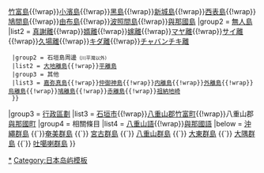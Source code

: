 {{Navbox
|name = 八重山群島
|title = [[八重山群島]]
|titlestyle = background-color:#6fc
|groupstyle = background-color:#cee
|group1 = 有人島
|list1 = {{Nowrap begin}}[[石垣島]]{{!wrap}}[[竹富島]]{{!wrap}}[[小濱島]]{{!wrap}}[[黑島 (八重山群島)|黑島]]{{!wrap}}[[新城島]]{{!wrap}}[[西表島]]{{!wrap}}[[鳩間島]]{{!wrap}}[[由布島]]{{!wrap}}[[波照間島]]{{!wrap}}[[與那國島]]{{Nowrap end}}
|group2 = [[無人島]]
|list2 = {{Navbox|child
  |groupstyle = text-align:left;
  |group1 = 石垣島周邊<span style="font-size:80%; font-weight:normal;">（[[川平灣]]內）</span>
  |list1 = {{Nowrap begin}}[[川平灣小島]]{{!wrap}}[[川平灣|真謝離]]{{!wrap}}[[川平灣|婿離]]{{!wrap}}[[川平灣|嫁離]]{{!wrap}}[[川平灣|マヤ離]]{{!wrap}}[[川平灣|サイ離]]{{!wrap}}[[川平灣|久場離]]{{!wrap}}[[川平灣|キダ離]]{{!wrap}}[[川平灣|チャバンチキ離]]{{Nowrap end}}
  |group2 = 石垣島周邊<span style="font-size:80%; font-weight:normal;">（川平灣以外）</span>
  |list2 = {{Nowrap begin}}[[大地離島]]{{!wrap}}[[平離島]]{{Nowrap end}}
  |group3 = 其他
  |list3 = {{Nowrap begin}}[[嘉弥真島]]{{!wrap}}[[仲之神島|仲御神島]]{{!wrap}}[[内離島]]{{!wrap}}[[外離島]]{{!wrap}}[[烏離島]]{{!wrap}}[[鳩離島]]{{!wrap}}[[赤離島]]{{!wrap}}[[祖納地崎]]{{Nowrap end}}
  }}
|group3 = [[行政區劃]]
|list3 = {{Nowrap begin}}[[石垣市]]{{!wrap}}[[八重山郡]][[竹富町]]{{!wrap}}八重山郡[[與那國町]]{{Nowrap end}}
|group4 = 相關條目
|list4 = {{Nowrap begin}}[[八重山語]]{{!wrap}}[[與那國語]]{{Nowrap end}}
|below = [[Template:沖繩群島|沖繩群島]] {{`}}[[Template:奄美群島|奄美群島]] {{`}} [[Template:宮古群島|宮古群島]] {{`}} [[Template:八重山群島|八重山群島]] {{`}} [[Template:大東群島|大東群島]] {{`}} [[Template:大隅群島|大隅群島]] {{`}} [[Template:吐噶喇群島|吐噶喇群島]]
}}<noinclude>
[[Category:八重山群島|*]]
[[Category:日本岛屿模板]]
</noinclude>